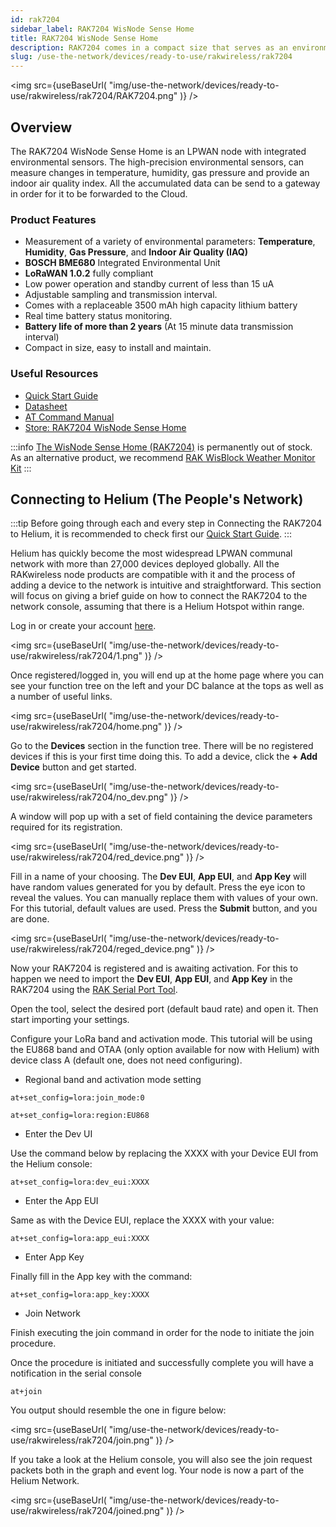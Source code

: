 ```yaml
---
id: rak7204
sidebar_label: RAK7204 WisNode Sense Home
title: RAK7204 WisNode Sense Home
description: RAK7204 comes in a compact size that serves as an environmental monitoring station. With its high-precision sensors, it can measure changes in temperature, humidity, gas pressure, and indoor air quality. All the accumulated data can be sent to the gateway and then forward it to the Cloud.
slug: /use-the-network/devices/ready-to-use/rakwireless/rak7204
---
```



<img
  src={useBaseUrl(
    "img/use-the-network/devices/ready-to-use/rakwireless/rak7204/RAK7204.png"
  )}
/>

## Overview

The RAK7204 WisNode Sense Home is an LPWAN node with integrated environmental sensors. The high-precision environmental sensors, can measure changes in temperature, humidity, gas pressure and provide an indoor air quality index. All the accumulated data can be send to a gateway in order for it to be forwarded to the Cloud.


### Product Features

- Measurement of a variety of environmental parameters: **Temperature**, **Humidity**, **Gas Pressure**, and **Indoor Air Quality (IAQ)**
- **BOSCH BME680** Integrated Environmental Unit
- **LoRaWAN 1.0.2** fully compliant
- Low power operation and standby current of less than 15 uA
- Adjustable sampling and transmission interval.
- Comes with a replaceable 3500 mAh high capacity lithium battery
- Real time battery status monitoring.
- **Battery life of more than 2 years** (At 15 minute data transmission interval)
- Compact in size, easy to install and maintain.

### Useful Resources 
* [Quick Start Guide](https://docs.rakwireless.com/Product-Categories/WisNode/RAK7204/Quickstart/)
* [Datasheet](https://docs.rakwireless.com/Product-Categories/WisNode/RAK7204/Datasheet/)
* [AT Command Manual](https://docs.rakwireless.com/Product-Categories/WisNode/RAK7204/AT-Command-Manual/)
* [Store: RAK7204 WisNode Sense Home](https://store.rakwireless.com/products/rak7204-lpwan-environmental-node?utm_source=RAK7204WisNodeSense&utm_medium=Document&utm_campaign=BuyFromStore&variant=29841927831597)

:::info
[The WisNode Sense Home (RAK7204)](https://store.rakwireless.com/products/rak7204-lpwan-environmental-node?utm_source=RAK7204WisNodeSense&utm_medium=Document&utm_campaign=BuyFromStore&variant=29841927831597) is permanently out of stock. As an alternative product, we recommend [RAK WisBlock Weather Monitor Kit](https://store.rakwireless.com/products/wisblock-kit-1-weather-monitor?variant=37637925372102)
:::

## Connecting to Helium (The People's Network) 

:::tip
Before going through each and every step in Connecting the RAK7204 to Helium, it is recommended to check first our [Quick Start Guide](https://docs.rakwireless.com/Product-Categories/WisNode/RAK7204/Quickstart/).
:::

Helium has quickly become the most widespread LPWAN communal network with more than 27,000 devices deployed globally. All the RAKwireless node products are compatible with it and the process of adding a device to the network is intuitive and straightforward. This section will focus on giving a brief guide on how to connect the RAK7204 to the network console, assuming that there is a Helium Hotspot within range.

Log in or create your account [here](https://www.helium.com/console).

<img
  src={useBaseUrl(
    "img/use-the-network/devices/ready-to-use/rakwireless/rak7204/1.png"
  )}
/>


Once registered/logged in, you will end up at the home page where you can see your function tree on the left and your DC balance at the tops as well as a number of useful links.

<img
  src={useBaseUrl(
    "img/use-the-network/devices/ready-to-use/rakwireless/rak7204/home.png"
  )}
/>


Go to the **Devices** section in the function tree. There will be no registered devices if this is your first time doing this. To add a device, click the **+ Add Device** button and get started.


<img
  src={useBaseUrl(
    "img/use-the-network/devices/ready-to-use/rakwireless/rak7204/no_dev.png"
  )}
/>

A window will pop up with a set of field containing the device parameters required for its registration.

<img
  src={useBaseUrl(
    "img/use-the-network/devices/ready-to-use/rakwireless/rak7204/red_device.png"
  )}
/>


Fill in a name of your choosing. The **Dev EUI**, **App EUI**, and **App Key** will have random values generated for you by default. Press the eye icon to reveal the values. You can manually replace them with values of your own. For this tutorial, default values are used. Press the **Submit** button, and you are done.

<img
  src={useBaseUrl(
    "img/use-the-network/devices/ready-to-use/rakwireless/rak7204/reged_device.png"
  )}
/>

Now your RAK7204 is registered and is awaiting activation. For this to happen we need to import the **Dev EUI**, **App EUI**, and **App Key** in the RAK7204 using the [RAK Serial Port Tool](https://downloads.rakwireless.com/en/LoRa/Tools/RAK_SERIAL_PORT_TOOL_V1.2.1.zip).

Open the tool, select the desired port (default baud rate) and open it. Then start importing your settings.

Configure your LoRa band and activation mode. This tutorial will be using the EU868 band and OTAA (only option available for now with Helium) with device class A (default one, does not need configuring).

- Regional band and activation mode setting

```
at+set_config=lora:join_mode:0
```

```
at+set_config=lora:region:EU868
```


- Enter the Dev UI

Use the command below by replacing the XXXX with your Device EUI from the Helium console:

```
at+set_config=lora:dev_eui:XXXX
```

- Enter the App EUI

Same as with the Device EUI, replace the XXXX with your value:

```
at+set_config=lora:app_eui:XXXX
```

- Enter App Key

Finally fill in the App key with the command:

```
at+set_config=lora:app_key:XXXX
```

- Join Network

Finish executing the join command in order for the node to initiate the join procedure.

Once the procedure is initiated and successfully complete you will have a notification in the serial console

```
at+join
```

You output should resemble the one in figure below:

<img
  src={useBaseUrl(
    "img/use-the-network/devices/ready-to-use/rakwireless/rak7204/join.png"
  )}
/>


If you take a look at the Helium console, you will also see the join request packets both in the graph and event log. Your node is now a part of the Helium Network.

<img
  src={useBaseUrl(
    "img/use-the-network/devices/ready-to-use/rakwireless/rak7204/joined.png"
  )}
/>
